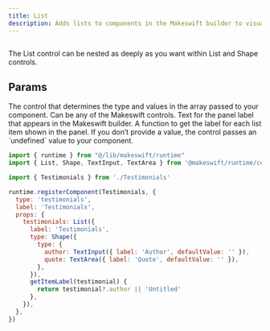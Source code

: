 ```yaml
---
title: List
description: Adds lists to components in the Makeswift builder to visually display an `array` prop. Each item in the list has a value defined using another control.
---
```


<Frame
  type="glass"
  caption=""
>
  <img src="" />
</Frame>

The List control can be nested as deeply as you want within List and Shape controls. 

## Params

<ParamField query="type" type="ControlDefinition" required>
  The control that determines the type and values in the array passed to your component. Can be any of the Makeswift controls.
</ParamField>

<ParamField query="label" type="string" default="List">
  Text for the panel label that appears in the Makeswift builder.
</ParamField>

<ParamField query="getItemLabel" type="(item: T) => string" default="undefined">
  A function to get the label for each list item shown in the panel. If you don’t provide a value, the control
  passes an `undefined` value to your component.
</ParamField>



<RequestExample>

```jsx /components/Testimonials/Testimonials.makeswift.js
import { runtime } from "@/lib/makeswift/runtime"
import { List, Shape, TextInput, TextArea } from '@makeswift/runtime/controls'

import { Testimonials } from './Testimonials'

runtime.registerComponent(Testimonials, {
  type: 'testimonials',
  label: 'Testimonials',
  props: {
    testimonials: List({
      label: 'Testimonials',
      type: Shape({
        type: {
          author: TextInput({ label: 'Author', defaultValue: '' }),
          quote: TextArea({ label: 'Quote', defaultValue: '' }),
        },
      }),
      getItemLabel(testimonial) {
        return testimonial?.author || 'Untitled'
      },
    }),
  },
})
```


</RequestExample>
